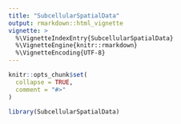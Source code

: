 ```yaml
---
title: "SubcellularSpatialData"
output: rmarkdown::html_vignette
vignette: >
  %\VignetteIndexEntry{SubcellularSpatialData}
  %\VignetteEngine{knitr::rmarkdown}
  %\VignetteEncoding{UTF-8}
---
```


```r
knitr::opts_chunk$set(
  collapse = TRUE,
  comment = "#>"
)
```

```r
library(SubcellularSpatialData)
```
